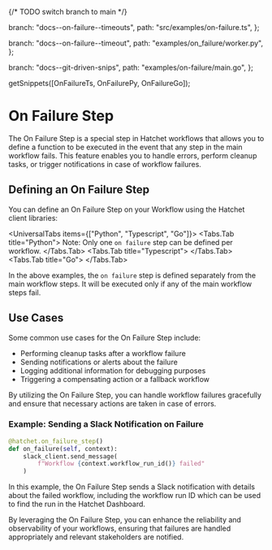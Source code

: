 
{/* TODO switch branch to main */}

  branch: "docs--on-failure--timeouts",
  path: "src/examples/on-failure.ts",
};

  branch: "docs--on-failure--timeout",
  path: "examples/on_failure/worker.py",
};

  branch: "docs--git-driven-snips",
  path: "examples/on-failure/main.go",
};

  getSnippets([OnFailureTs, OnFailurePy, OnFailureGo]);

# On Failure Step

The On Failure Step is a special step in Hatchet workflows that allows you to define a function to be executed in the event that any step in the main workflow fails. This feature enables you to handle errors, perform cleanup tasks, or trigger notifications in case of workflow failures.

## Defining an On Failure Step

You can define an On Failure Step on your Workflow using the Hatchet client libraries:

<UniversalTabs items={["Python", "Typescript", "Go"]}>
  <Tabs.Tab title="Python">
    <GithubSnippet src={OnFailurePy} target="OnFailure Step" />
    <Callout variant="warning">
      Note: Only one `on failure` step can be defined per workflow.
    </Callout>
  </Tabs.Tab>
  <Tabs.Tab title="Typescript">
    <GithubSnippet src={OnFailureTs} target="OnFailure Step" />
  </Tabs.Tab>
  <Tabs.Tab title="Go">
    <GithubSnippet src={OnFailureGo} target="OnFailure Step" />
  </Tabs.Tab>
</UniversalTabs>

In the above examples, the `on failure` step is defined separately from the main workflow steps. It will be executed only if any of the main workflow steps fail.

## Use Cases

Some common use cases for the On Failure Step include:

- Performing cleanup tasks after a workflow failure
- Sending notifications or alerts about the failure
- Logging additional information for debugging purposes
- Triggering a compensating action or a fallback workflow

By utilizing the On Failure Step, you can handle workflow failures gracefully and ensure that necessary actions are taken in case of errors.

### Example: Sending a Slack Notification on Failure

```python
@hatchet.on_failure_step()
def on_failure(self, context):
    slack_client.send_message(
        f"Workflow {context.workflow_run_id()} failed"
    )
```

In this example, the On Failure Step sends a Slack notification with details about the failed workflow, including the workflow run ID which can be used to find the run in the Hatchet Dashboard.

By leveraging the On Failure Step, you can enhance the reliability and observability of your workflows, ensuring that failures are handled appropriately and relevant stakeholders are notified.
